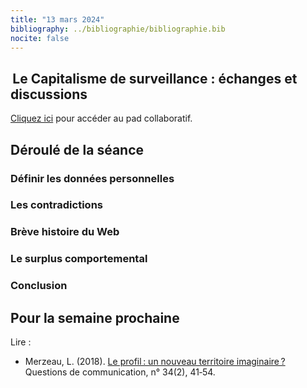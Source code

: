 ```yaml
---
title: "13 mars 2024"
bibliography: ../bibliographie/bibliographie.bib
nocite: false
---
```


##  Le Capitalisme de surveillance : échanges et discussions

::: {.callout-note}

[Cliquez ici](https://demo.hedgedoc.org/ke-39cOsSZi56tVnK3yItA#) pour accéder au pad collaboratif.

:::

## Déroulé de la séance

### Définir les données personnelles

### Les contradictions

### Brève histoire du Web

### Le surplus comportemental

### Conclusion


## Pour la semaine prochaine

Lire : 

- Merzeau, L. (2018). [Le profil : un nouveau territoire imaginaire ?](https://www.cairn.info/revue-questions-de-communication-2018-2-page-41.htm) Questions de communication, n° 34(2), 41‑54.
